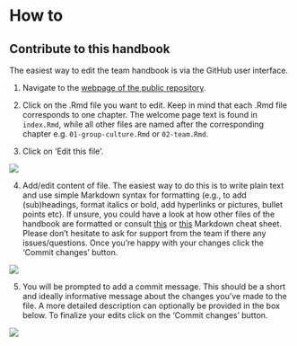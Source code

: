 # How to

## Contribute to this handbook

The easiest way to edit the team handbook is via the GitHub user interface. 

1. Navigate to the [webpage of the public repository](https://www.github.com/camaradesberlin/team-handbook). 

2. Click on the .Rmd file you want to edit. Keep in mind that each .Rmd file corresponds to one chapter. The welcome page text is found in `index.Rmd`, while all other files are named after the corresponding chapter e.g. `01-group-culture.Rmd` or `02-team.Rmd`.

3. Click on 'Edit this file'.

![](images/howto_edit.png)

4. Add/edit content of file. The easiest way to do this is to write plain text and use simple Markdown syntax for formatting (e.g., to add (sub)headings, format italics or bold, add hyperlinks or pictures, bullet points etc). If unsure, you could have a look at how other files of the handbook are formatted or consult [this](https://www.rstudio.com/wp-content/uploads/2015/02/rmarkdown-cheatsheet.pdf) or [this](https://www.github.com/adam-p/markdown-here/wiki/Markdown-Here-Cheatsheet) Markdown cheat sheet. Please don't hesitate to ask for support from the team if there any issues/questions. Once you're happy with your changes click the 'Commit changes' button.

![](images/howto_commit.png)

5. You will be prompted to add a commit message. This should be a short and ideally informative message about the changes you've made to the file. A more detailed description can optionally be provided in the box below. To finalize your edits click on the 'Commit changes' button. 


![](images/howto_commitmessage.png)
